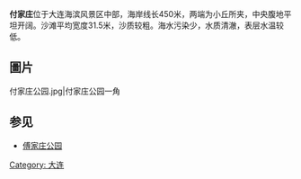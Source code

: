 '''付家庄'''位于大连海滨风景区中部，海岸线长450米，两端为小丘所夹，中央腹地平坦开阔。沙滩平均宽度31.5米，沙质较粗。海水污染少，水质清澈，表层水温较低。

==圖片==
<gallery>
付家庄公园.jpg|付家庄公园一角
</gallery>

==参见==
* [[傅家庄公园|傅家庄公园]]

{{Liaoning-stub}}

[[Category:_大连|Category: 大连]]